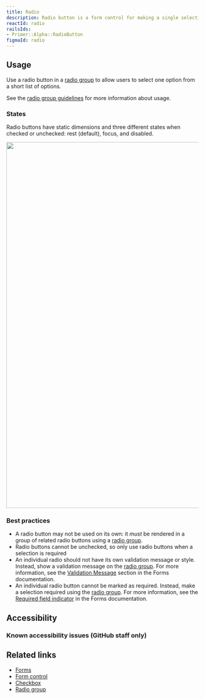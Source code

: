 ```yaml
---
title: Radio
description: Radio button is a form control for making a single selection from a short list of options.
reactId: radio
railsIds:
- Primer::Alpha::RadioButton
figmaId: radio
---
```



## Usage

Use a radio button in a [radio group](/components/radio-group) to allow users to select one option from a short list of options.

See the [radio group guidelines](/components/radio-group) for more information about usage.

### States

Radio buttons have static dimensions and three different states when checked or unchecked: rest (default), focus, and disabled.

<img
  width="960"
  role="presentation"
  src="https://user-images.githubusercontent.com/2313998/224133514-c583baf4-6dfc-444d-8714-dfc88cc00ff9.png"
/>

### Best practices

- A radio button may not be used on its own: it _must_ be rendered in a group of related radio buttons using a [radio group](/components/radio-group).
- Radio buttons cannot be unchecked, so only use radio buttons when a selection is required
- An individual radio should not have its own validation message or style. Instead, show a validation message on the [radio group](/components/radio-group). For more information, see the [Validation Message](../ui-patterns/forms/overview#validation) section in the Forms documentation.
- An individual radio button cannot be marked as required. Instead, make a selection required using the [radio group](/components/radio-group). For more information, see the [Required field indicator](../ui-patterns/forms/overview#required-field-indicator) in the Forms documentation.

## Accessibility

### Known accessibility issues (GitHub staff only)

 <AccessibilityLink label="Radio"/>

## Related links

- [Forms](../ui-patterns/forms/overview)
- [Form control](/components/form-control)
- [Checkbox](/components/checkbox)
- [Radio group](/components/radio-group)
